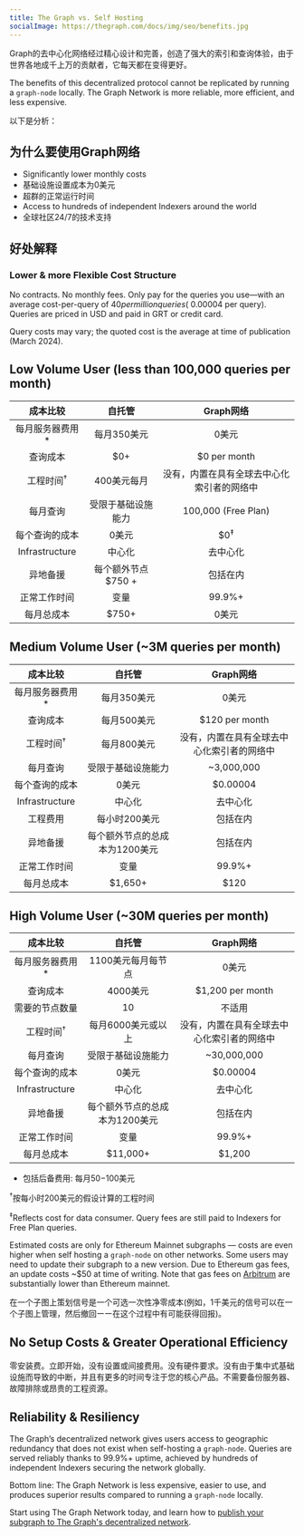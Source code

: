 ```yaml
---
title: The Graph vs. Self Hosting
socialImage: https://thegraph.com/docs/img/seo/benefits.jpg
---
```


Graph的去中心化网络经过精心设计和完善，创造了强大的索引和查询体验，由于世界各地成千上万的贡献者，它每天都在变得更好。

The benefits of this decentralized protocol cannot be replicated by running a `graph-node` locally. The Graph Network is more reliable, more efficient, and less expensive.

以下是分析：

## 为什么要使用Graph网络

- Significantly lower monthly costs
- 基础设施设置成本为0美元
- 超群的正常运行时间
- Access to hundreds of independent Indexers around the world
- 全球社区24/7的技术支持

## 好处解释

### Lower & more Flexible Cost Structure

No contracts. No monthly fees. Only pay for the queries you use—with an average cost-per-query of $40 per million queries (~$0.00004 per query). Queries are priced in USD and paid in GRT or credit card.

Query costs may vary; the quoted cost is the average at time of publication (March 2024).

## Low Volume User (less than 100,000 queries per month)

|       成本比较       |                 自托管                  |                 Graph网络                  |
| :------------------: | :-------------------------------------: | :----------------------------------------: |
|  每月服务器费用 \*   |               每月350美元               |                   0美元                    |
|       查询成本       |                   $0+                   |                $0 per month                |
| 工程时间<sup>†</sup> |               400美元每月               | 没有，内置在具有全球去中心化索引者的网络中 |
|       每月查询       |           受限于基础设施能力            |            100,000 (Free Plan)             |
|    每个查询的成本    |                  0美元                  |               $0<sup>‡</sup>               |
|    Infrastructure    |                 中心化                  |                  去中心化                  |
|       异地备援       |           每个额外节点 $750 +           |                  包括在内                  |
|     正常工作时间     |                  变量                   |                   99.9%+                   |
|      每月总成本      | <span className="highlight-row" />$750+ |                   0美元                    |

## Medium Volume User (~3M queries per month)

|       成本比较       |                   自托管                   |                 Graph网络                  |
| :------------------: | :----------------------------------------: | :----------------------------------------: |
|  每月服务器费用 \*   |                每月350美元                 |                   0美元                    |
|       查询成本       |                每月500美元                 |               $120 per month               |
| 工程时间<sup>†</sup> |                每月800美元                 | 没有，内置在具有全球去中心化索引者的网络中 |
|       每月查询       |             受限于基础设施能力             |                 ~3,000,000                 |
|    每个查询的成本    |                   0美元                    |                  $0.00004                  |
|    Infrastructure    |                   中心化                   |                  去中心化                  |
|       工程费用       |               每小时200美元                |                  包括在内                  |
|       异地备援       |       每个额外节点的总成本为1200美元       |                  包括在内                  |
|     正常工作时间     |                    变量                    |                   99.9%+                   |
|      每月总成本      | <span className="highlight-row" /> $1,650+ |                    $120                    |

## High Volume User (~30M queries per month)

|       成本比较       |                   自托管                    |                 Graph网络                  |
| :------------------: | :-----------------------------------------: | :----------------------------------------: |
|  每月服务器费用 \*   |             1100美元每月每节点              |                   0美元                    |
|       查询成本       |                  4000美元                   |              $1,200 per month              |
|    需要的节点数量    |                     10                      |                   不适用                   |
| 工程时间<sup>†</sup> |             每月6000美元或以上              | 没有，内置在具有全球去中心化索引者的网络中 |
|       每月查询       |             受限于基础设施能力              |                ~30,000,000                 |
|    每个查询的成本    |                    0美元                    |                  $0.00004                  |
|    Infrastructure    |                   中心化                    |                  去中心化                  |
|       异地备援       |       每个额外节点的总成本为1200美元        |                  包括在内                  |
|     正常工作时间     |                    变量                     |                   99.9%+                   |
|      每月总成本      | <span className="highlight-row" /> $11,000+ |                   $1,200                   |

- 包括后备费用: 每月$50-$100美元

<sup>†</sup>按每小时200美元的假设计算的工程时间

<sup>‡</sup>Reflects cost for data consumer. Query fees are still paid to Indexers for Free Plan queries.

Estimated costs are only for Ethereum Mainnet subgraphs — costs are even higher when self hosting a `graph-node` on other networks. Some users may need to update their subgraph to a new version. Due to Ethereum gas fees, an update costs ~$50 at time of writing. Note that gas fees on [Arbitrum](/archived/arbitrum/arbitrum-faq/) are substantially lower than Ethereum mainnet.

在一个子图上策划信号是一个可选一次性净零成本(例如，1千美元的信号可以在一个子图上管理，然后撤回ーー在这个过程中有可能获得回报)。

## No Setup Costs & Greater Operational Efficiency

零安装费。立即开始，没有设置或间接费用。没有硬件要求。没有由于集中式基础设施而导致的中断，并且有更多的时间专注于您的核心产品。不需要备份服务器、故障排除或昂贵的工程资源。

## Reliability & Resiliency

The Graph’s decentralized network gives users access to geographic redundancy that does not exist when self-hosting a `graph-node`. Queries are served reliably thanks to 99.9%+ uptime, achieved by hundreds of independent Indexers securing the network globally.

Bottom line: The Graph Network is less expensive, easier to use, and produces superior results compared to running a `graph-node` locally.

Start using The Graph Network today, and learn how to [publish your subgraph to The Graph's decentralized network](/subgraphs/quick-start/).
